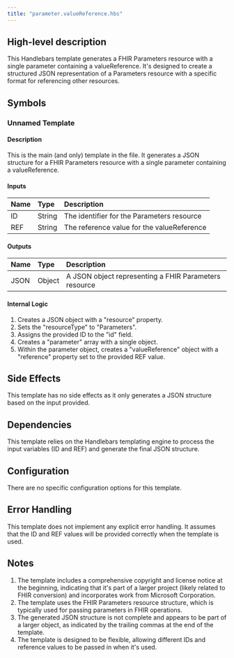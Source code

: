 ```yaml
---
title: "parameter.valueReference.hbs"
---
```


## High-level description
This Handlebars template generates a FHIR Parameters resource with a single parameter containing a valueReference. It's designed to create a structured JSON representation of a Parameters resource with a specific format for referencing other resources.

## Symbols

### Unnamed Template
#### Description
This is the main (and only) template in the file. It generates a JSON structure for a FHIR Parameters resource with a single parameter containing a valueReference.

#### Inputs
| Name | Type | Description |
|:-----|:-----|:------------|
| ID   | String | The identifier for the Parameters resource |
| REF  | String | The reference value for the valueReference |

#### Outputs
| Name | Type | Description |
|:-----|:-----|:------------|
| JSON | Object | A JSON object representing a FHIR Parameters resource |

#### Internal Logic
1. Creates a JSON object with a "resource" property.
2. Sets the "resourceType" to "Parameters".
3. Assigns the provided ID to the "id" field.
4. Creates a "parameter" array with a single object.
5. Within the parameter object, creates a "valueReference" object with a "reference" property set to the provided REF value.

## Side Effects
This template has no side effects as it only generates a JSON structure based on the input provided.

## Dependencies
This template relies on the Handlebars templating engine to process the input variables (ID and REF) and generate the final JSON structure.

## Configuration
There are no specific configuration options for this template.

## Error Handling
This template does not implement any explicit error handling. It assumes that the ID and REF values will be provided correctly when the template is used.

## Notes
1. The template includes a comprehensive copyright and license notice at the beginning, indicating that it's part of a larger project (likely related to FHIR conversion) and incorporates work from Microsoft Corporation.
2. The template uses the FHIR Parameters resource structure, which is typically used for passing parameters in FHIR operations.
3. The generated JSON structure is not complete and appears to be part of a larger object, as indicated by the trailing commas at the end of the template.
4. The template is designed to be flexible, allowing different IDs and reference values to be passed in when it's used.